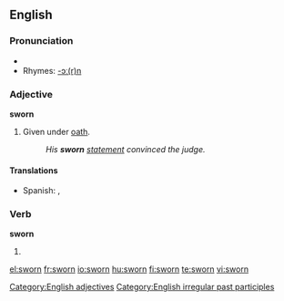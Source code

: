 ==English==

===Pronunciation===
*{{IPA|/'swoɻn/}}
*Rhymes: [[Rhymes:English:-ɔː(r)n|-ɔː(r)n]]

===Adjective===
'''sworn'''
#Given under [[oath]].
#:''His '''sworn''' [[statement]] convinced the judge.''
[[Category:English adjectives]]


====Translations====
{{trans-top|Given under oath}}
{{trans-mid}}
*Spanish: {{t|es|jurado}}, {{t|es|jurada}}
{{trans-bottom}}

===Verb===
'''sworn'''
# {{past participle of|[[swear]]}}

[[Category:English irregular past participles]]

[[el:sworn]]
[[fr:sworn]]
[[io:sworn]]
[[hu:sworn]]
[[fi:sworn]]
[[te:sworn]]
[[vi:sworn]]